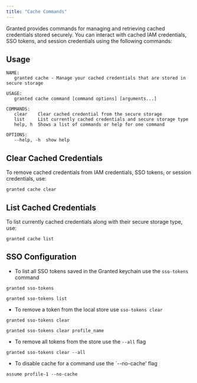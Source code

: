 ```yaml
---
title: "Cache Commands"
---
```


Granted provides commands for managing and retrieving cached credentials stored securely. You can interact with cached IAM credentials, SSO tokens, and session credentials using the following commands:

## Usage

```
NAME:
   granted cache - Manage your cached credentials that are stored in secure storage

USAGE:
   granted cache command [command options] [arguments...]

COMMANDS:
   clear    Clear cached credential from the secure storage
   list     List currently cached credentials and secure storage type
   help, h  Shows a list of commands or help for one command

OPTIONS:
   --help, -h  show help

```

## Clear Cached Credentials

To remove cached credentials from IAM credentials, SSO tokens, or session credentials, use:

```shell
granted cache clear
```

## List Cached Credentials

To list currently cached credentials along with their secure storage type, use:

```shell
granted cache list
```

## SSO Configuration

- To list all SSO tokens saved in the Granted keychain use the `sso-tokens` command

```
granted sso-tokens
```

```
granted sso-tokens list
```

- To remove a token from the local store use `sso-tokens clear`

```
granted sso-tokens clear
```

```
granted sso-tokens clear profile_name
```

- To remove all tokens from the store use the `--all` flag

```
granted sso-tokens clear --all
```

- To disable cache for a command use the `--no-cache' flag

```
assume profile-1 --no-cache
```
